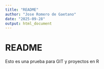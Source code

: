 ```yaml
---
title: "README"
author: "Jose Romero de Gaetano"
date: "2025-09-28"
output: html_document
---
```


# README

Esto es una prueba para GIT y proyectos en R
